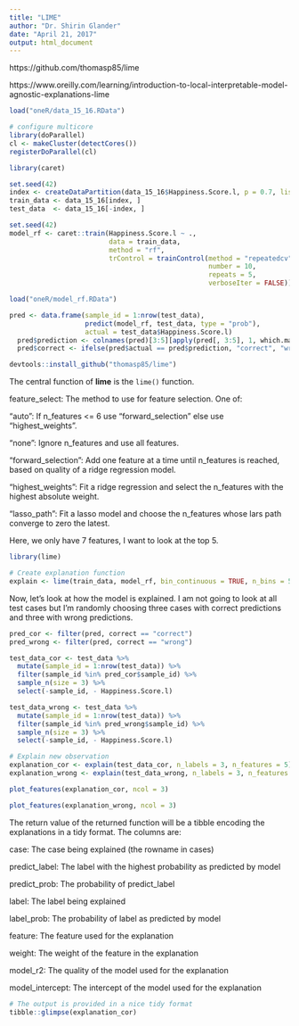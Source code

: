 ```yaml
---
title: "LIME"
author: "Dr. Shirin Glander"
date: "April 21, 2017"
output: html_document
---
```


https://github.com/thomasp85/lime

https://www.oreilly.com/learning/introduction-to-local-interpretable-model-agnostic-explanations-lime



```r
load("oneR/data_15_16.RData")
```

```r
# configure multicore
library(doParallel)
cl <- makeCluster(detectCores())
registerDoParallel(cl)

library(caret)
```

```r
set.seed(42)
index <- createDataPartition(data_15_16$Happiness.Score.l, p = 0.7, list = FALSE)
train_data <- data_15_16[index, ]
test_data  <- data_15_16[-index, ]
```

```r
set.seed(42)
model_rf <- caret::train(Happiness.Score.l ~ .,
                         data = train_data,
                         method = "rf",
                         trControl = trainControl(method = "repeatedcv", 
                                                  number = 10, 
                                                  repeats = 5, 
                                                  verboseIter = FALSE))
```

```r
load("oneR/model_rf.RData")
```

```r
pred <- data.frame(sample_id = 1:nrow(test_data),
                   predict(model_rf, test_data, type = "prob"),
                   actual = test_data$Happiness.Score.l)
  pred$prediction <- colnames(pred)[3:5][apply(pred[, 3:5], 1, which.max)]
  pred$correct <- ifelse(pred$actual == pred$prediction, "correct", "wrong")
```

```r
devtools::install_github("thomasp85/lime")
```

The central function of **lime** is the `lime()` function.

feature_select: The method to use for feature selection. One of:

"auto": If n_features <= 6 use "forward_selection" else use "highest_weights".

"none": Ignore n_features and use all features.

"forward_selection": Add one feature at a time until n_features is reached, based on quality of a ridge regression model.

"highest_weights": Fit a ridge regression and select the n_features with the highest absolute weight.

"lasso_path": Fit a lasso model and choose the n_features whose lars path converge to zero the latest.

Here, we only have 7 features, I want to look at the top 5.

```r
library(lime)

# Create explanation function
explain <- lime(train_data, model_rf, bin_continuous = TRUE, n_bins = 5, n_labels = 3, n_features = 5, n_permutations = 1000)
```

Now, let's look at how the model is explained. I am not going to look at all test cases but I'm randomly choosing three cases with correct predictions and three with wrong predictions.

```r
pred_cor <- filter(pred, correct == "correct")
pred_wrong <- filter(pred, correct == "wrong")

test_data_cor <- test_data %>%
  mutate(sample_id = 1:nrow(test_data)) %>%
  filter(sample_id %in% pred_cor$sample_id) %>%
  sample_n(size = 3) %>%
  select(-sample_id, - Happiness.Score.l)

test_data_wrong <- test_data %>%
  mutate(sample_id = 1:nrow(test_data)) %>%
  filter(sample_id %in% pred_wrong$sample_id) %>%
  sample_n(size = 3) %>%
  select(-sample_id, - Happiness.Score.l)
```

```r
# Explain new observation
explanation_cor <- explain(test_data_cor, n_labels = 3, n_features = 5)
explanation_wrong <- explain(test_data_wrong, n_labels = 3, n_features = 5)
```

```r
plot_features(explanation_cor, ncol = 3)
```

```r
plot_features(explanation_wrong, ncol = 3)
```

The return value of the returned function will be a tibble encoding the explanations in a tidy format. The columns are:

case: The case being explained (the rowname in cases)

predict_label: The label with the highest probability as predicted by model

predict_prob: The probability of predict_label

label: The label being explained

label_prob: The probability of label as predicted by model

feature: The feature used for the explanation

weight: The weight of the feature in the explanation

model_r2: The quality of the model used for the explanation

model_intercept: The intercept of the model used for the explanation

```r
# The output is provided in a nice tidy format
tibble::glimpse(explanation_cor)
```


